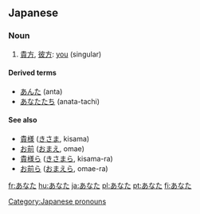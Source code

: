 ==Japanese==
===Noun===
{{ja-noun|h|rom=anata}}
#[[貴方]], [[彼方]]: [[you]] (singular)

====Derived terms====
* [[あんた]] (anta)
* [[あなたたち]] (anata-tachi)

====See also====
* [[貴様]] ([[きさま]], kisama)
* [[お前]] ([[おまえ]], omae)
* [[貴様ら]] ([[きさまら]], kisama-ra)
* [[お前ら]] ([[おまえら]], omae-ra)

[[Category:Japanese pronouns]]

[[fr:あなた]]
[[hu:あなた]]
[[ja:あなた]]
[[pl:あなた]]
[[pt:あなた]]
[[fi:あなた]]